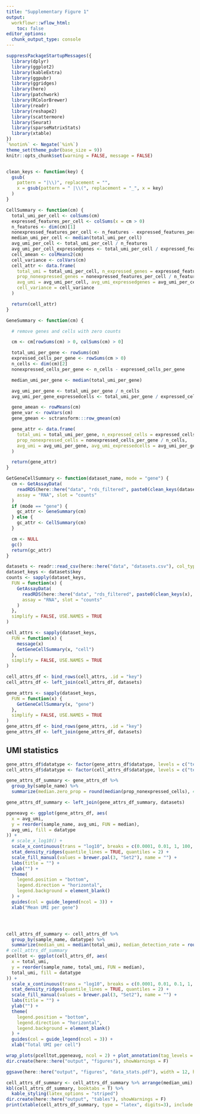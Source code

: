 ```yaml
---
title: "Supplementary Figure 1"
output:
  workflowr::wflow_html:
    toc: false
editor_options:
  chunk_output_type: console
---
```



```r
suppressPackageStartupMessages({
  library(dplyr)
  library(ggplot2)
  library(kableExtra)
  library(ggpubr)
  library(ggridges)
  library(here)
  library(patchwork)
  library(RColorBrewer)
  library(readr)
  library(reshape2)
  library(scattermore)
  library(Seurat)
  library(sparseMatrixStats)
  library(xtable)
})
`%notin%` <- Negate(`%in%`)
theme_set(theme_pubr(base_size = 9))
knitr::opts_chunk$set(warning = FALSE, message = FALSE)


clean_keys <- function(key) {
  gsub(
    pattern = "|\\)", replacement = "",
    x = gsub(pattern = " |\\(", replacement = "_", x = key)
  )
}
```



```r
CellSummary <- function(cm) {
  total_umi_per_cell <- colSums(cm)
  expressed_features_per_cell <- colSums(x = cm > 0)
  n_features <- dim(cm)[1]
  nonexpressed_features_per_cell <- n_features - expressed_features_per_cell
  median_umi_per_cell <- median(total_umi_per_cell)
  avg_umi_per_cell <- total_umi_per_cell / n_features
  avg_umi_per_cell_expressedgenes <- total_umi_per_cell / expressed_features_per_cell
  cell_amean <- colMeans2(cm)
  cell_variance <- colVars(cm)
  cell_attr <- data.frame(
    total_umi = total_umi_per_cell, n_expressed_genes = expressed_features_per_cell, n_nonexpressed_cells = nonexpressed_features_per_cell, prop_expressed_genes = expressed_features_per_cell / n_features,
    prop_nonexpressed_genes = nonexpressed_features_per_cell / n_features,
    avg_umi = avg_umi_per_cell, avg_umi_expressedgenes = avg_umi_per_cell_expressedgenes, cell_amean = cell_amean,
    cell_variance = cell_variance
  )

  return(cell_attr)
}

GeneSummary <- function(cm) {

  # remove genes and cells with zero counts

  cm <- cm[rowSums(cm) > 0, colSums(cm) > 0]

  total_umi_per_gene <- rowSums(cm)
  expressed_cells_per_gene <- rowSums(cm > 0)
  n_cells <- dim(cm)[2]
  nonexpressed_cells_per_gene <- n_cells - expressed_cells_per_gene

  median_umi_per_gene <- median(total_umi_per_gene)

  avg_umi_per_gene <- total_umi_per_gene / n_cells
  avg_umi_per_gene_expressedcells <- total_umi_per_gene / expressed_cells_per_gene

  gene_amean <- rowMeans(cm)
  gene_var <- rowVars(cm)
  gene_gmean <- sctransform:::row_gmean(cm)

  gene_attr <- data.frame(
    total_umi = total_umi_per_gene, n_expressed_cells = expressed_cells_per_gene, n_nonexpressed_cells = nonexpressed_cells_per_gene, prop_expressed_cells = expressed_cells_per_gene / n_cells,
    prop_nonexpressed_cells = nonexpressed_cells_per_gene / n_cells,
    avg_umi = avg_umi_per_gene, avg_umi_expressedcells = avg_umi_per_gene_expressedcells, gene_amean = gene_amean, gene_gmean = gene_gmean, gene_variance = gene_var
  )

  return(gene_attr)
}

GetGeneCellSummary <- function(dataset_name, mode = "gene") {
  cm <- GetAssayData(
    readRDS(here::here("data", "rds_filtered", paste0(clean_keys(dataset_name), ".rds"))),
    assay = "RNA", slot = "counts"
  )
  if (mode == "gene") {
    gc_attr <- GeneSummary(cm)
  } else {
    gc_attr <- CellSummary(cm)
  }

  cm <- NULL
  gc()
  return(gc_attr)
}
```

```r
datasets <- readr::read_csv(here::here("data", "datasets.csv"), col_types = readr::cols())
dataset_keys <- datasets$key
counts <- sapply(dataset_keys,
  FUN = function(x) {
    GetAssayData(
      readRDS(here::here("data", "rds_filtered", paste0(clean_keys(x), ".rds"))),
      assay = "RNA", slot = "counts"
    )
  },
  simplify = FALSE, USE.NAMES = TRUE
)

cell_attrs <- sapply(dataset_keys,
  FUN = function(x) {
    message(x)
    GetGeneCellSummary(x, "cell")
  },
  simplify = FALSE, USE.NAMES = TRUE
)

cell_attrs_df <- bind_rows(cell_attrs, .id = "key")
cell_attrs_df <- left_join(cell_attrs_df, datasets)

gene_attrs <- sapply(dataset_keys,
  FUN = function(x) {
    GetGeneCellSummary(x, "gene")
  },
  simplify = FALSE, USE.NAMES = TRUE
)
gene_attrs_df <- bind_rows(gene_attrs, .id = "key")
gene_attrs_df <- left_join(gene_attrs_df, datasets)
```

## UMI statistics

```r

gene_attrs_df$datatype <- factor(gene_attrs_df$datatype, levels = c("technical-control", "cell line", "heterogeneous"))
cell_attrs_df$datatype <- factor(cell_attrs_df$datatype, levels = c("technical-control", "cell line", "heterogeneous"))

gene_attrs_df_summary <- gene_attrs_df %>%
  group_by(sample_name) %>%
  summarize(median.zero_prop = round(median(prop_nonexpressed_cells), 4), median.detection_rate = round(median(prop_expressed_cells), 4))

gene_attrs_df_summary <- left_join(gene_attrs_df_summary, datasets)

pgeneavg <- ggplot(gene_attrs_df, aes(
  x = avg_umi,
  y = reorder(sample_name, avg_umi, FUN = median),
  avg_umi, fill = datatype
)) +
  # scale_x_log10() +
  scale_x_continuous(trans = "log10", breaks = c(0.0001, 0.01, 1, 100, 10000), labels = c("0.0001", 0.01, 1, 100, 10000)) +
  stat_density_ridges(quantile_lines = TRUE, quantiles = 2) +
  scale_fill_manual(values = brewer.pal(3, "Set2"), name = "") +
  labs(title = "") +
  ylab("") +
  theme(
    legend.position = "bottom",
    legend.direction = "horizontal",
    legend.background = element_blank()
  ) +
  guides(col = guide_legend(ncol = 3)) +
  xlab("Mean UMI per gene")




cell_attrs_df_summary <- cell_attrs_df %>%
  group_by(sample_name, datatype) %>%
  summarize(median_umi = median(total_umi), median_detection_rate = round(median(prop_expressed_genes), 3))
# cell_attrs_df_summary
pcelltot <- ggplot(cell_attrs_df, aes(
  x = total_umi,
  y = reorder(sample_name, total_umi, FUN = median),
  total_umi, fill = datatype
)) +
  scale_x_continuous(trans = "log10", breaks = c(0.0001, 0.01, 0.1, 1, 10, 100, 1000, 10000, 100000), labels = c("0.0001", 0.01, 0.1, 1, 10, 100, 1000, 10000, "100000")) +
  stat_density_ridges(quantile_lines = TRUE, quantiles = 2) +
  scale_fill_manual(values = brewer.pal(3, "Set2"), name = "") +
  labs(title = "") +
  ylab("") +
  theme(
    legend.position = "bottom",
    legend.direction = "horizontal",
    legend.background = element_blank()
  ) +
  guides(col = guide_legend(ncol = 3)) +
  xlab("Total UMI per cell")

wrap_plots(pcelltot,pgeneavg, ncol = 2) + plot_annotation(tag_levels = "A") + plot_layout(guides = "collect", tag_level = "new") & theme(legend.position = "bottom") & theme(plot.tag = element_text(face = "bold"))
dir.create(here::here("output", "figures"), showWarnings = F)

ggsave(here::here("output", "figures", "data_stats.pdf"), width = 12, height = 12, dpi = "print")
```


```r
cell_attrs_df_summary <- cell_attrs_df_summary %>% arrange(median_umi)
kbl(cell_attrs_df_summary, booktabs = T) %>%
  kable_styling(latex_options = "striped")
dir.create(here::here("output", "tables"), showWarnings = F)
print(xtable(cell_attrs_df_summary, type = "latex", digits=3), include.rownames = FALSE, file = here::here("output", "tables", "datasets_umi_stats.tex"))
```

